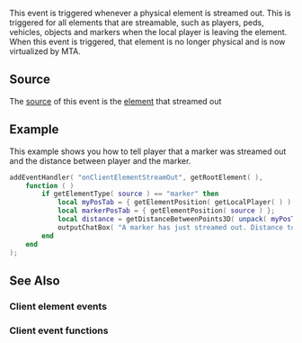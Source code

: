 {{Client event}}
 
This event is triggered whenever a physical element is streamed out. This is triggered for all elements that are streamable, such as players, peds, vehicles, objects and markers when the local player is leaving the element. When this event is triggered, that element is no longer physical and is now virtualized by MTA.

==Source==
The [[/event_system#Event_source.md|source]] of this event is the [[/element.md|element]] that streamed out

==Example== 
This example shows you how to tell player that a marker was streamed out and the distance between player and the marker.
<syntaxhighlight lang="lua">
addEventHandler( "onClientElementStreamOut", getRootElement( ),
    function ( )
        if getElementType( source ) == "marker" then
            local myPosTab = { getElementPosition( getLocalPlayer( ) ) };
            local markerPosTab = { getElementPosition( source ) };
            local distance = getDistanceBetweenPoints3D( unpack( myPosTab ), unpack( markerPosTab ) );
            outputChatBox( "A marker has just streamed out. Distance to the marker: " .. tostring( distance ) .."." );
        end
    end
);
</syntaxhighlight>

==See Also==
===Client element events===
{{Client_element_events}}
===Client event functions===
{{Client_event_functions}}